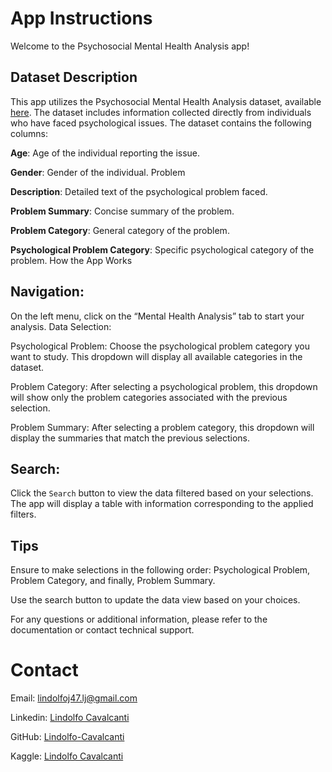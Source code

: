 # App Instructions

Welcome to the Psychosocial Mental Health Analysis app!

## Dataset Description

This app utilizes the Psychosocial Mental Health Analysis dataset, available [here](https://www.kaggle.com/datasets/mdismielhossenabir/psychosocial-mental-health-analysis). The dataset includes information collected directly from individuals who have faced psychological issues. The dataset contains the following columns:

**Age**: Age of the individual reporting the issue.

**Gender**: Gender of the individual. Problem

**Description**: Detailed text of the psychological problem faced.

**Problem Summary**: Concise summary of the problem.

**Problem Category**: General category of the problem.

**Psychological Problem Category**: Specific psychological category of the problem. How the App Works

## Navigation:

On the left menu, click on the “Mental Health Analysis” tab to start your analysis. Data Selection:

Psychological Problem: Choose the psychological problem category you want to study. This dropdown will display all available categories in the dataset.

Problem Category: After selecting a psychological problem, this dropdown will show only the problem categories associated with the previous selection.

Problem Summary: After selecting a problem category, this dropdown will display the summaries that match the previous selections.

## Search:

Click the `Search` button to view the data filtered based on your selections. The app will display a table with information corresponding to the applied filters.

## Tips

Ensure to make selections in the following order: Psychological Problem, Problem Category, and finally, Problem Summary.

Use the search button to update the data view based on your choices.

For any questions or additional information, please refer to the documentation or contact technical support.

# Contact

Email: [lindolfoj47.lj\@gmail.com](mailto:lindolfoj47.lj@gmail.com)

Linkedin: [Lindolfo Cavalcanti](https://www.linkedin.com/in/lindolfo-cavalcanti-7363971a3/)

GitHub: [Lindolfo-Cavalcanti](https://github.com/Lindolfo-Cavalcanti)

Kaggle: [Lindolfo Cavalcanti](https://www.kaggle.com/lindolfocavalcanti)
